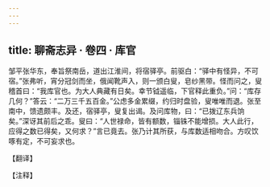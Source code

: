 ```yaml
---
---
---
```

title: 聊斋志异 · 卷四 · 库官
---

邹平张华东，奉旨祭南岳，道出江淮间，将宿驿亭。前驱白：“驿中有怪异，不可宿。”张弗听，宵分冠剑而坐，俄闻靴声入，则一颁白叟，皂纱黑带。怪而问之，叟稽首曰：“我库官也。为大人典藏有日矣。幸节钺遥临，下官释此重负。”问：“库存几何？”答云：“二万三千五百金。”公虑多金累缀，约归时盘验，叟唯唯而退。张至南中，馈遗颇丰。及还，宿驿亭，叟复出谒。及问库物，曰：“已拨辽东兵饷矣。”深讶其前后之乖。叟曰：“人世禄命，皆有额数，锱铢不能增损。大人此行，应得之数已得矣，又何求？”言已竟去。张乃计其所获，与库数适相吻合。方叹饮啄有定，不可妄求也。

【翻译】

【注释】

